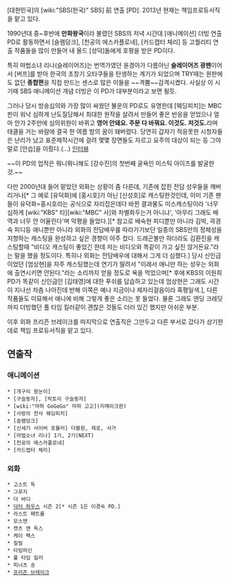 [대한민국]의 [wiki:"SBS(한국)" SBS] 前 연출 [PD]. 2013년 현재는 책임프로듀서직을 맡고 있다.

1990년대 중~후반에 '''만화왕국'''이라 불렸던 SBS의 저녁 시간대 [애니메이션] 더빙 연출 PD로 활동하면서 [슬램덩크], [천공의 에스카플로네], [카드캡터 체리] 등 고퀄리티 연출 작품들을 많이 만들어 내 올드 [성덕]들에게 호평을 받은 PD이다. 

특히 마법소녀 리나(슬레이어즈)는 번역가였던 윤경아가 다름아닌 '''슬레이어즈 광팬'''이어서 [버프]를 받아 한국의 초창기 오타쿠들을 탄생하는 계기가 되었으며 TRY때는 원판에도 없던 '''종합편'''을 직접 만드는 센스로 많은 이들을 ~~격뿜~~감격시켰다. 사실상 이 시기때 SBS 애니메이션 개념 더빙은 이 PD가 대부분이라고 보면 될듯.

그러나 당시 방송심의와 가장 많이 싸웠던 불운의 PD로도 유명한데 [웨딩피치]는 MBC판이 워낙 심하게 난도질당해서 최대한 원작을 살려서 만들어 좋은 반응을 얻었으나 얼마 안가 2주만에 심의위원이 바뀌고 '''영어 안돼요. 주문 다 바꿔요. 이것도. 저것도.'''라며 태클을 거는 바람에 결국 한 여름 밤의 꿈이 돼버렸다. 당연히 갑자기 적응못한 시청자들은 난리가 났고 표준제작시간에 걸려 몇몇 장면들도 자르고 요주의 대상이 되는 등 그야말로 [안습]을 이뤘다.(...) [http://gall.dcinside.com/board/view/?id=radio_actor&no=26067&page= 인터뷰]

~~이 PD의 업적은 뭐니뭐니해도 [강수진]의 첫번째 굴욕인 미스틱 아이즈를 발굴한것.~~

다만 2000년대 들어 맡았던 외화는 상황이 좀 다른데, 기존에 잡힌 전담 성우들을 깨버리거나[* 그 예로 [유덕화]에 [홍시호]가 아닌 [신성호]로 캐스팅한것인데, 이미 기존 팬들이 유덕화=홍시호라는 공식으로 자리잡은데다 바뀐 결과물도 미스캐스팅이라 '너무 심하게 [wiki:"KBS" 타][wiki:"MBC" 사]와 차별화두는거 아니냐', '아무리 그래도 배역과 너무 안 어울린다'며 악평을 들었다.][* 참고로 배숙현 피디뿐만 아니라 김박, 곽경숙 피디등 애니뿐만 아니라 외화의 전담배우를 따라가기보단 일종의 SBS만의 정체성을 지향하는 캐스팅을 완성하고 싶은 경향이 아주 컸다. 드래곤볼만 하더라도 김환진을 캐스팅할때 "비디오 캐스팅이 좋았긴 한데 저는 비디오와 똑같이 가고 싶진 않거든요."라는 말을 했을 정도이다. 특히나 외화는 전담배우에 대해서 그게 더 심했다.] 당시 신인급이었던 [엄상현]을 자주 캐스팅했는데 연기가 딸려서 "이래서 애니만 하는 성우는 외화에 출연시키면 안된다."라는 소리까지 얻을 정도로 욕을 먹었으며[* 후에 KBS의 이원희 PD가 똑같이 신인급인 [김태영]에 대한 푸쉬를 답습하고 있는데 엄상현은 그래도 시간이 지나선 차츰 나아진데 반해 이쪽은 예나 지금이나 제자리걸음이라 혹평일색.], 다른 작품들도 미묘해서 애니에 비해 그렇게 좋은 소리는 못 들었다. 물론 그래도 엔딩 크레딧까지 더빙했던 풀 타임 킬러같이 괜찮은 것들도 더러 있긴 했지만 아쉬운 부분.

이후 외화 프리즌 브레이크를 마지막으로 연출직은 그만두고 다른 부서로 갔다가 상기한데로 책임 프로듀서직을 맡고 있다.

== 연출작 ==
=== 애니메이션 ===
 * [개구리 왕눈이]
 * [구슬동자], [빅토리 구슬동자]
 * [wiki:"마하 GoGoGo" 마하 고고](리메이크판)
 * [사랑의 천사 웨딩피치]
 * [슬램덩크]
 * [신세기 사이버 포뮬러] 더블원, 제로, 사가
 * [마법소녀 리나] 1기, 2기(NEXT)
 * [천공의 에스카플로네]
 * [카드캡터 체리]
=== 외화 ===
 * 고스트 독
 * 그루지
 * 더 바디
 * [[닥터 하우스]] 시즌 2[* 시즌 1은 이경숙 PD.]
 * 라스트 패트롤
 * 모스맨
 * 캣츠 앤 독스
 * 케이 팩스
 * 킬빌
 * 타임머신
 * 풀 타임 킬러
 * 피너츠 송
 * [[프리즌 브레이크]]
